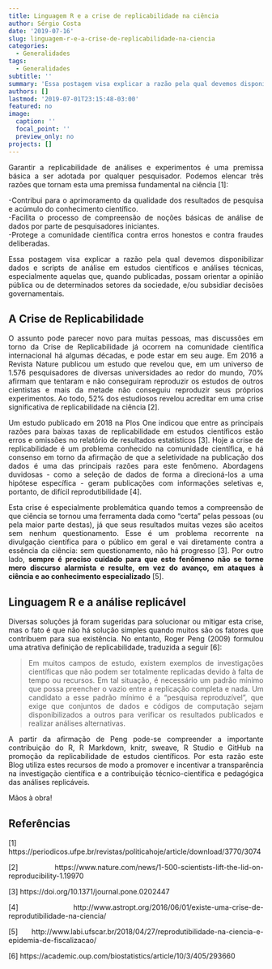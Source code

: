 ```yaml
---
title: Linguagem R e a crise de replicabilidade na ciência
author: Sérgio Costa
date: '2019-07-16'
slug: linguagem-r-e-a-crise-de-replicabilidade-na-ciencia
categories:
  - Generalidades
tags:
  - Generalidades
subtitle: ''
summary: 'Essa postagem visa explicar a razão pela qual devemos disponibilizar dados e scripts de análise em estudos científicos.'
authors: []
lastmod: '2019-07-01T23:15:48-03:00'
featured: no
image:
  caption: ''
  focal_point: ''
  preview_only: no
projects: []
---
```

Garantir a replicabilidade de análises e experimentos é uma premissa básica a ser adotada por qualquer pesquisador. Podemos elencar três razões que tornam esta uma premissa fundamental na ciência [1]:
  
-Contribui para o aprimoramento da qualidade dos resultados de pesquisa e acúmulo do conhecimento científico.  
-Facilita o processo de compreensão de noções básicas de análise de dados por parte de pesquisadores iniciantes.  
-Protege a comunidade científica contra erros honestos e contra fraudes deliberadas.  
  
Essa postagem visa explicar a razão pela qual devemos disponibilizar dados e scripts de análise em estudos científicos e análises técnicas, especialmente aquelas que, quando publicadas, possam orientar a opinião pública ou de determinados setores da sociedade, e/ou subsidiar decisões governamentais.

## A Crise de Replicabilidade
  
O assunto pode parecer novo para muitas pessoas, mas discussões em torno da Crise de Replicabilidade já ocorrem na comunidade científica internacional há algumas décadas, e pode estar em seu auge.  Em 2016 a Revista Nature publicou um estudo que revelou que, em um universo de 1.576 pesquisadores de diversas universidades ao redor do mundo, 70% afirmam que tentaram e não conseguiram reproduzir os estudos de outros cientistas e mais da metade não conseguiu reproduzir seus próprios experimentos. Ao todo, 52% dos estudiosos revelou acreditar em uma crise significativa de replicabilidade na ciência [2].

Um estudo publicado em 2018 na Plos One indicou que entre as principais razões para baixas taxas de replicabilidade em estudos científicos estão erros e omissões no relatório de resultados estatísticos [3]. Hoje a crise de replicabilidade é um problema conhecido na comunidade científica, e há consenso em torno da afirmação de que a seletividade na publicação dos dados é uma das principais razões para este fenômeno. Abordagens duvidosas - como a seleção de dados de forma a direcioná-los a uma hipótese específica - geram publicações com informações seletivas e, portanto, de difícil reprodutibilidade [4].

Esta crise é especialmente problemática quando temos a compreensão de que ciência se tornou uma ferramenta dada como "certa" pelas pessoas (ou pela maior parte destas), já que seus resultados muitas vezes são aceitos sem nenhum questionamento. Esse é um problema recorrente na divulgação científica para o público em geral e vai diretamente contra a essência da ciência: sem questionamento, não há progresso [3]. Por outro lado, **sempre é preciso cuidado para que este fenômeno não se torne mero discurso alarmista e resulte, em vez do avanço, em ataques à ciência e ao conhecimento especializado** [5].

## Linguagem R e a análise replicável
  
Diversas soluções já foram sugeridas para solucionar ou mitigar esta crise, mas o fato é que não há solução simples quando muitos são os fatores que contribuem para sua existência. No entanto, Roger Peng (2009) formulou uma atrativa definição de replicabilidade, traduzida a seguir [6]:

>Em muitos campos de estudo, existem exemplos de investigações científicas que não podem ser totalmente replicadas devido à falta de tempo ou recursos. Em tal situação, é necessário um padrão mínimo que possa preencher o vazio entre a replicação completa e nada. Um candidato a esse padrão mínimo é a "pesquisa reproduzível", que exige que conjuntos de dados e códigos de computação sejam disponibilizados a outros para verificar os resultados publicados e realizar análises alternativas.

A partir da afirmação de Peng pode-se compreender a importante contribuição do R, R Markdown, knitr, sweave, R Studio e GitHub na promoção da replicabilidade de estudos científicos. Por esta razão este Blog utiliza estes recursos de modo a promover e incentivar a transparência na investigação científica e a contribuição técnico-científica e pedagógica das análises replicáveis. 
  
Mãos à obra!

## Referências

[1] https://periodicos.ufpe.br/revistas/politicahoje/article/download/3770/3074

[2] https://www.nature.com/news/1-500-scientists-lift-the-lid-on-reproducibility-1.19970

[3] https://doi.org/10.1371/journal.pone.0202447

[4] http://www.astropt.org/2016/06/01/existe-uma-crise-de-reprodutibilidade-na-ciencia/

[5] http://www.labi.ufscar.br/2018/04/27/reprodutibilidade-na-ciencia-e-epidemia-de-fiscalizacao/

[6] https://academic.oup.com/biostatistics/article/10/3/405/293660


<style>
body {
text-align: justify}
h1 {
text-align: center}
</style>
<style type="text/css">

body, td {
   font-size: 14px;
}
code.r{
  font-size: 14px;
}
pre {
  font-size: 14px
}
</style>